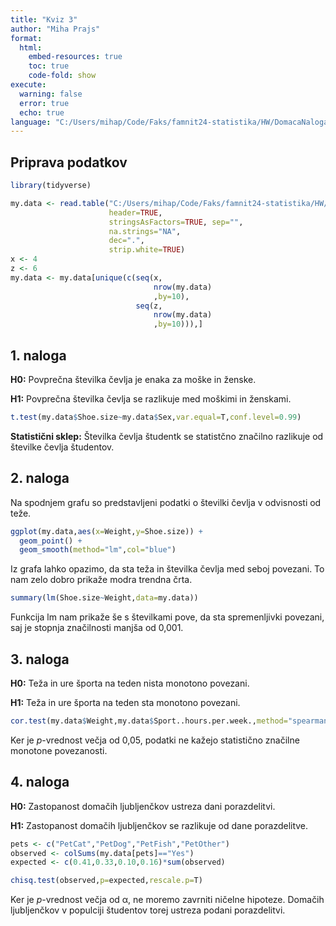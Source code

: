 ```yaml
---
title: "Kviz 3"
author: "Miha Prajs"
format: 
  html:
    embed-resources: true
    toc: true
    code-fold: show
execute: 
  warning: false
  error: true
  echo: true
language: "C:/Users/mihap/Code/Faks/famnit24-statistika/HW/DomacaNaloga/_language-sl.yml"
---
```


## Priprava podatkov

```r
library(tidyverse)

my.data <- read.table("C:/Users/mihap/Code/Faks/famnit24-statistika/HW/Kvizi/Kviz3/data.txt", 
                      header=TRUE, 
                      stringsAsFactors=TRUE, sep="",
                      na.strings="NA",
                      dec=".",
                      strip.white=TRUE)
x <- 4
z <- 6
my.data <- my.data[unique(c(seq(x,
                                nrow(my.data)
                                ,by=10),
                            seq(z,
                                nrow(my.data)
                                ,by=10))),]
```

## 1. naloga
**H0:** Povprečna številka čevlja je enaka za moške in ženske.

**H1:** Povprečna številka čevlja se razlikuje med moškimi in ženskami.

```r
t.test(my.data$Shoe.size~my.data$Sex,var.equal=T,conf.level=0.99)
```

**Statistični sklep:** Številka čevlja študentk se statistčno značilno razlikuje od številke čevlja študentov.

## 2. naloga

Na spodnjem grafu so predstavljeni podatki o številki čevlja v odvisnosti od teže.

```r
ggplot(my.data,aes(x=Weight,y=Shoe.size)) +
  geom_point() +
  geom_smooth(method="lm",col="blue")

```

Iz grafa lahko opazimo, da sta teža in številka čevlja med seboj povezani. To nam zelo dobro prikaže modra trendna črta.

```r
summary(lm(Shoe.size~Weight,data=my.data))
```

Funkcija lm nam prikaže še s številkami pove, da sta spremenljivki povezani, saj je stopnja značilnosti manjša od 0,001.

## 3. naloga

**H0:** Teža in ure športa na teden nista monotono povezani.

**H1:** Teža in ure športa na teden sta monotono povezani.

```r
cor.test(my.data$Weight,my.data$Sport..hours.per.week.,method="spearman")
```

Ker je *p*-vrednost večja od 0,05, podatki ne kažejo statistično značilne monotone povezanosti.

## 4. naloga

**H0:** Zastopanost domačih ljubljenčkov ustreza dani porazdelitvi.

**H1:** Zastopanost domačih ljubljenčkov se razlikuje od dane porazdelitve.

```r
pets <- c("PetCat","PetDog","PetFish","PetOther")
observed <- colSums(my.data[pets]=="Yes")
expected <- c(0.41,0.33,0.10,0.16)*sum(observed)

chisq.test(observed,p=expected,rescale.p=T)
```

Ker je *p*-vrednost večja od α, ne moremo zavrniti ničelne hipoteze. Domačih ljubljenčkov v populciji študentov torej ustreza podani porazdelitvi.
